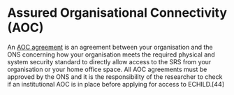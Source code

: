 # Assured Organisational Connectivity (AOC) {#sec-access-aoc}

An 
[AOC agreement](https://www.ons.gov.uk/aboutus/whatwedo/statistics/requestingstatistics/secureresearchservice/accessthedatasecurely#assured-organisational-connectivity-aoc) 
is an agreement between your organisation and the ONS concerning how your 
organisation meets the required physical and system security standard to 
directly allow access to the SRS from your organisation or your home office 
space. All AOC agreements must be approved by the ONS and it is the 
responsibility of the researcher to check if an institutional AOC is in place 
before applying for access to ECHILD.[44]
